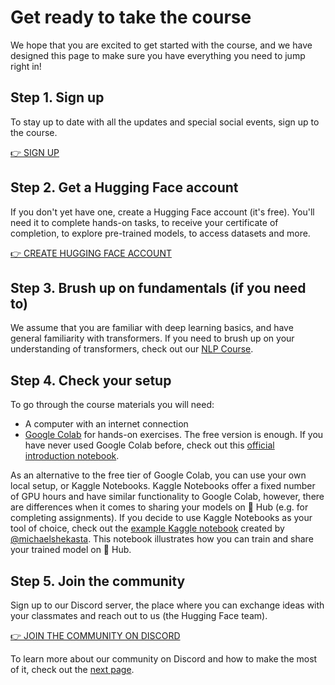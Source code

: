 # Get ready to take the course

We hope that you are excited to get started with the course, and we have designed this page to make sure you have
everything you need to jump right in!

## Step 1. Sign up

To stay up to date with all the updates and special social events, sign up to the course.

[👉 SIGN UP](http://eepurl.com/insvcI)

## Step 2. Get a Hugging Face account

If you don't yet have one, create a Hugging Face account (it's free). You'll need it to complete hands-on tasks, to
receive your certificate of completion, to explore pre-trained models, to access datasets and more.

[👉 CREATE HUGGING FACE ACCOUNT](https://huggingface.co/join)

## Step 3. Brush up on fundamentals (if you need to)

We assume that you are familiar with deep learning basics, and have general familiarity with transformers. If you need
to brush up on your understanding of transformers, check out our [NLP Course](https://huggingface.co/course/chapter1/1).

## Step 4. Check your setup

To go through the course materials you will need:
- A computer with an internet connection
- [Google Colab](https://colab.research.google.com) for hands-on exercises. The free version is enough. If you have never used Google Colab before, check out this [official introduction notebook](https://colab.research.google.com/notebooks/intro.ipynb).

<Tip>

As an alternative to the free tier of Google Colab, you can use your own local setup, or Kaggle Notebooks. Kaggle Notebooks 
offer a fixed number of GPU hours and have similar functionality to Google Colab, however, there are differences when it 
comes to sharing your models on 🤗 Hub (e.g. for completing assignments). If you decide to use Kaggle Notebooks as your 
tool of choice, check out the [example Kaggle notebook](https://www.kaggle.com/code/michaelshekasta/test-notebook) created by 
[@michaelshekasta](https://github.com/michaelshekasta). This notebook illustrates how you can train and share your 
trained model on 🤗 Hub.

</Tip>

## Step 5. Join the community

Sign up to our Discord server, the place where you can exchange ideas with your classmates and reach out to us (the Hugging Face team).

[👉 JOIN THE COMMUNITY ON DISCORD](http://hf.co/join/discord)

To learn more about our community on Discord and how to make the most of it, check out the [next page](community).
